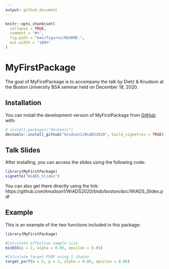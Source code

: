 ```yaml
---
output: github_document
---
```


<!-- README.md is generated from README.Rmd. Please edit that file -->

```r
knitr::opts_chunk$set(
  collapse = TRUE,
  comment = "#>",
  fig.path = "man/figures/README-",
  out.width = "100%"
)
```

# MyFirstPackage

The goal of MyFirstPackage is to accompany the talk by Dietz & Knudson at the Boston University BSA seminar held on December 18, 2020.

## Installation

You can install the development version of MyFirstPackage from [GitHub](https://github.com/) with:

``` r
# install.packages("devtools")
devtools::install_github("knudson1/WiADS2020", build_vignettes = TRUE)
```

## Talk Slides

After installing, you can access the slides using the following code:
``` r
library(MyFirstPackage)
vignette("WiADS_Slides")
```
You can also get there directly using the link: https://github.com/knudson1/WiADS2020/blob/boston/doc/WiADS_Slides.pdf

## Example

This is an example of the two functions included in this package:

```r
library(MyFirstPackage)

#Calculate effective sample size
minESS(p = 2, alpha = 0.05, epsilon = 0.05)

#Calculate target PSRF using 5 chains
target_psrf(m = 5, p = 2, alpha = 0.05, epsilon = 0.05)

```
